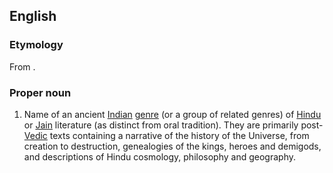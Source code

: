 ==English==
{{wikipedia|Puranas}}

===Etymology===
From {{etyl|sa|en}} {{term|sc=Deva|पुराण|tr=purāṇá||stories of ancient times told in a new manner|lang=sa}}.

===Proper noun===
{{en-proper noun|Puranas}}

# {{Hinduism}} Name of an ancient [[Indian]] [[genre]] (or a group of related genres) of [[Hindu]] or [[Jain]] literature (as distinct from oral tradition). They are primarily post-[[Vedic]] texts containing a narrative of the history of the Universe, from creation to destruction, genealogies of the kings, heroes and demigods, and descriptions of Hindu cosmology, philosophy and geography.

{{rfc}}